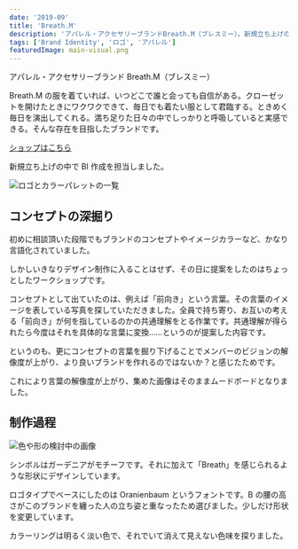 ```yaml
---
date: '2019-09'
title: 'Breath.M'
description: 'アパレル・アクセサリーブランドBreath.M（ブレスミー）。新規立ち上げの中でBI作成を担当しました。ビジュアル制作だけでなく、コンセプトメイキングから携わっています。'
tags: ['Brand Identity', 'ロゴ', 'アパレル']
featuredImage: main-visual.png
---
```


アパレル・アクセサリーブランド Breath.M（ブレスミー）

Breath.M の服を着ていれば、いつどこで誰と会っても自信がある。クローゼットを開けたときにワクワクできて、毎日でも着たい服として君臨する。ときめく毎日を演出してくれる。満ち足りた日々の中でしっかりと呼吸していると実感できる。そんな存在を目指したブランドです。

[ショップはこちら](https://breathm.thebase.in/)

新規立ち上げの中で BI 作成を担当しました。

![ロゴとカラーパレットの一覧](./overview.png)

## コンセプトの深掘り

初めに相談頂いた段階でもブランドのコンセプトやイメージカラーなど、かなり言語化されていました。

しかしいきなりデザイン制作に入ることはせず、その日に提案をしたのはちょっとしたワークショップです。

コンセプトとして出ていたのは、例えば「前向き」という言葉。その言葉のイメージを表している写真を探していただきました。全員で持ち寄り、お互いの考える「前向き」が何を指しているのかの共通理解をとる作業です。共通理解が得られたら今度はそれを具体的な言葉に変換……というのが提案した内容です。

というのも、更にコンセプトの言葉を掘り下げることでメンバーのビジョンの解像度が上がり、より良いブランドを作れるのではないか？と感じたためです。

これにより言葉の解像度が上がり、集めた画像はそのままムードボードとなりました。

## 制作過程

![色や形の検討中の画像](./process.png)

シンボルはガーデニアがモチーフです。それに加えて「Breath」を感じられるような形状にデザインしています。

ロゴタイプでベースにしたのは Oranienbaum というフォントです。B の腰の高さがこのブランドを纏った人の立ち姿と重なったため選びました。少しだけ形状を変更しています。

カラーリングは明るく淡い色で、それでいて消えて見えない色味を探りました。
